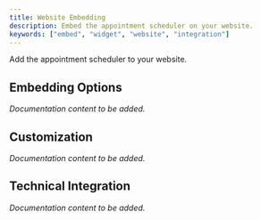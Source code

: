 ```yaml
---
title: Website Embedding
description: Embed the appointment scheduler on your website.
keywords: ["embed", "widget", "website", "integration"]
---
```



Add the appointment scheduler to your website.

## Embedding Options

*Documentation content to be added.*

## Customization

*Documentation content to be added.*

## Technical Integration

*Documentation content to be added.*

